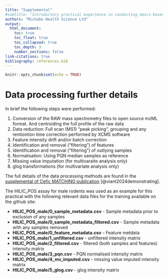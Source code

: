 ```yaml
---
title: "Supplemental"
#subtitle: "Introductory practical experience in conducting omics-based grouping"
authors: "Michabo Health Science Ltd"
output: 
  html_document:
    toc: true
    toc_float: true
    toc_collapsed: true
    toc_depth: 3
    number_sections: false
link-citations: true
bibliography: references.bib
---
```


```r
knitr::opts_chunk$set(echo = TRUE)
```


# Data processing further details

In brief the following steps were performed:

1. Conversion of the RAW mass spectrometry files to open source mzML format. And centroiding the full profile of the raw data
2. Data reduction: Full scan (MS1) "peak picking", grouping and any rentiontion time correction performed by XCMS software
3. Feature intensity drift and/or batch correction
4. Identification and removal ("filtering") of features 
5. Identification and removal ("filtering") of outlying samples
6. Normalisation: Using PQN median samples as reference
7. Missing value imputation (for multivaraite analysis only)
9. glog transformations (for multivariate analysis only)


The full details of the data processing methods are found in the [supplemental of Cefic MATCHING publication](https://www.ncbi.nlm.nih.gov/pmc/articles/PMC10944399/bin/204_2024_3680_MOESM1_ESM.pdf) [@viant2024demonstrating].

The HILIC_POS assay for male rodents was used as an example for this practical with the following relevant data files for the training available on 
the github site:

* **HILIC_POS_male/0_sample_metadata.csv**  - Sample metadata prior to exclusion of any samples
* **HILIC_POS_male/0_sample_metadata_filtered.csv** - Sample metadata with any samples removed
* **HILIC_POS_male/0_feature_metadata.csv** - Feature metdata
* **HILIC_POS_male/1_unfiltered.csv** - unfiltered intensity matrix
* **HILIC_POS_male/2_filtered.csv** - filtered (both samples and features) intensity matrix
* **HILIC_POS_male/3_pqn.csv** - PQN normalised intensity matrix
* **HILIC_POS_male/4_mv_imputed.csv** - missing value imputed intensity matrix
* **HILIC_POS_male/5_glog.csv** - glog intensity matrix



